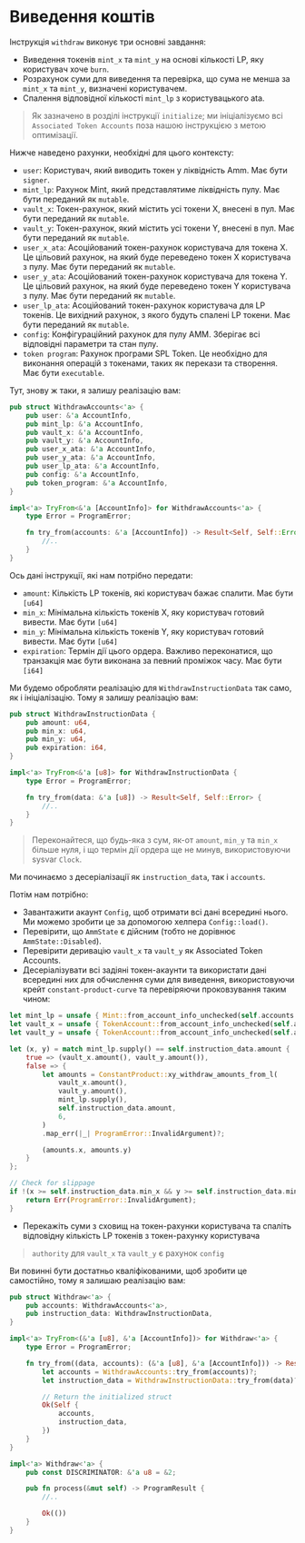 # Виведення коштів

Інструкція `withdraw` виконує три основні завдання:
- Виведення токенів `mint_x` та `mint_y` на основі кількості LP, яку користувач хоче `burn`.
- Розрахунок суми для виведення та перевірка, що сума не менша за `mint_x` та `mint_y`, визначені користувачем.
- Спалення відповідної кількості `mint_lp` з користувацького ata.

> Як зазначено в розділі інструкції `initialize`; ми ініціалізуємо всі `Associated Token Accounts` поза нашою інструкцією з метою оптимізації.

<ArticleSection name="Required Accounts" id="required-accounts" level="h2" />

Нижче наведено рахунки, необхідні для цього контексту:
- `user`: Користувач, який виводить токен у ліквідність Amm. Має бути `signer`.
- `mint_lp`: Рахунок Mint, який представлятиме ліквідність пулу. Має бути переданий як `mutable`.
- `vault_x`: Токен-рахунок, який містить усі токени X, внесені в пул. Має бути переданий як `mutable`.
- `vault_y`: Токен-рахунок, який містить усі токени Y, внесені в пул. Має бути переданий як `mutable`.
- `user_x_ata`: Асоційований токен-рахунок користувача для токена X. Це цільовий рахунок, на який буде переведено токен X користувача з пулу. Має бути переданий як `mutable`.
- `user_y_ata`: Асоційований токен-рахунок користувача для токена Y. Це цільовий рахунок, на який буде переведено токен Y користувача з пулу. Має бути переданий як `mutable`.
- `user_lp_ata`: Асоційований токен-рахунок користувача для LP токенів. Це вихідний рахунок, з якого будуть спалені LP токени. Має бути переданий як `mutable`.
- `config`: Конфігураційний рахунок для пулу AMM. Зберігає всі відповідні параметри та стан пулу.
- `token program`: Рахунок програми SPL Token. Це необхідно для виконання операцій з токенами, таких як перекази та створення. Має бути `executable`.

Тут, знову ж таки, я залишу реалізацію вам:

```rust
pub struct WithdrawAccounts<'a> {
    pub user: &'a AccountInfo,
    pub mint_lp: &'a AccountInfo,
    pub vault_x: &'a AccountInfo,
    pub vault_y: &'a AccountInfo,
    pub user_x_ata: &'a AccountInfo,
    pub user_y_ata: &'a AccountInfo,
    pub user_lp_ata: &'a AccountInfo,
    pub config: &'a AccountInfo,
    pub token_program: &'a AccountInfo,
}

impl<'a> TryFrom<&'a [AccountInfo]> for WithdrawAccounts<'a> {
    type Error = ProgramError;

    fn try_from(accounts: &'a [AccountInfo]) -> Result<Self, Self::Error> {
        //..
    }
}
```

<ArticleSection name="Дані інструкції" id="instruction-data" level="h2" />

Ось дані інструкції, які нам потрібно передати:
- `amount`: Кількість LP токенів, які користувач бажає спалити. Має бути `[u64]`
- `min_x`: Мінімальна кількість токенів X, яку користувач готовий вивести. Має бути `[u64]`
- `min_y`: Мінімальна кількість токенів Y, яку користувач готовий вивести. Має бути `[u64]`
- `expiration`: Термін дії цього ордера. Важливо переконатися, що транзакція має бути виконана за певний проміжок часу. Має бути `[i64]`

Ми будемо обробляти реалізацію для `WithdrawInstructionData` так само, як і ініціалізацію. Тому я залишу реалізацію вам:

```rust
pub struct WithdrawInstructionData {
    pub amount: u64,
    pub min_x: u64,
    pub min_y: u64,
    pub expiration: i64,
}

impl<'a> TryFrom<&'a [u8]> for WithdrawInstructionData {
    type Error = ProgramError;

    fn try_from(data: &'a [u8]) -> Result<Self, Self::Error> {
        //..
    }
}
```

> Переконайтеся, що будь-яка з сум, як-от `amount`, `min_y` та `min_x` більше нуля, і що термін дії ордера ще не минув, використовуючи sysvar `Clock`.

<ArticleSection name="Логіка інструкції" id="instruction-logic" level="h2" />

Ми починаємо з десеріалізації як `instruction_data`, так і `accounts`.

Потім нам потрібно:
- Завантажити акаунт `Config`, щоб отримати всі дані всередині нього. Ми можемо зробити це за допомогою хелпера `Config::load()`.
- Перевірити, що `AmmState` є дійсним (тобто не дорівнює `AmmState::Disabled`).
- Перевірити деривацію `vault_x` та `vault_y` як Associated Token Accounts.
- Десеріалізувати всі задіяні токен-акаунти та використати дані всередині них для обчислення суми для виведення, використовуючи крейт `constant-product-curve` та перевіряючи проковзування таким чином:

```rust
let mint_lp = unsafe { Mint::from_account_info_unchecked(self.accounts.mint_lp)? };
let vault_x = unsafe { TokenAccount::from_account_info_unchecked(self.accounts.vault_x)? };
let vault_y = unsafe { TokenAccount::from_account_info_unchecked(self.accounts.vault_y)? };

let (x, y) = match mint_lp.supply() == self.instruction_data.amount {
    true => (vault_x.amount(), vault_y.amount()),
    false => {
        let amounts = ConstantProduct::xy_withdraw_amounts_from_l(
            vault_x.amount(),
            vault_y.amount(),
            mint_lp.supply(),
            self.instruction_data.amount,
            6,
        )
        .map_err(|_| ProgramError::InvalidArgument)?;

        (amounts.x, amounts.y)
    }
};

// Check for slippage
if !(x >= self.instruction_data.min_x && y >= self.instruction_data.min_y) {
    return Err(ProgramError::InvalidArgument);
}
```

- Перекажіть суми з сховищ на токен-рахунки користувача та спаліть відповідну кількість LP токенів з токен-рахунку користувача

> `authority` для `vault_x` та `vault_y` є рахунок `config`

Ви повинні бути достатньо кваліфікованими, щоб зробити це самостійно, тому я залишаю реалізацію вам:

```rust
pub struct Withdraw<'a> {
    pub accounts: WithdrawAccounts<'a>,
    pub instruction_data: WithdrawInstructionData,
}

impl<'a> TryFrom<(&'a [u8], &'a [AccountInfo])> for Withdraw<'a> {
    type Error = ProgramError;

    fn try_from((data, accounts): (&'a [u8], &'a [AccountInfo])) -> Result<Self, Self::Error> {
        let accounts = WithdrawAccounts::try_from(accounts)?;
        let instruction_data = WithdrawInstructionData::try_from(data)?;

        // Return the initialized struct
        Ok(Self {
            accounts,
            instruction_data,
        })
    }
}

impl<'a> Withdraw<'a> {
    pub const DISCRIMINATOR: &'a u8 = &2;

    pub fn process(&mut self) -> ProgramResult {
        //..

        Ok(())
    }
}
```
